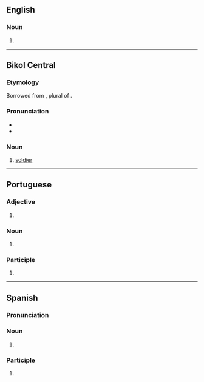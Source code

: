 ==English==

===Noun===
{{head|en|noun form}}

# {{plural of|en|soldado}}

----

==Bikol Central==

===Etymology===
Borrowed from {{bor|bcl|es|soldados}}, plural of {{m|es|soldado||soldier}}.

===Pronunciation===
* {{hyph|bcl|sol|da|dos}}
* {{bcl-IPA}}

===Noun===
{{head|bcl|noun}}

# [[soldier]]

----

==Portuguese==

===Adjective===
{{head|pt|adjective form|g=m-p}}

# {{adj form of|pt|soldado||m|p}}

===Noun===
{{head|pt|noun form|g=m-p|g2=f-p}}

# {{plural of|pt|soldado}}

===Participle===
{{head|pt|past participle form|g=m-p}}

# {{masculine plural of|pt|soldado}}

----

==Spanish==

===Pronunciation===
{{es-IPA}}

===Noun===
{{head|es|noun form|g=m-p}}

# {{noun form of|es|soldado||p}}

===Participle===
{{head|es|past participle form|g=m-p}}

# {{masculine plural of|es|soldado}}